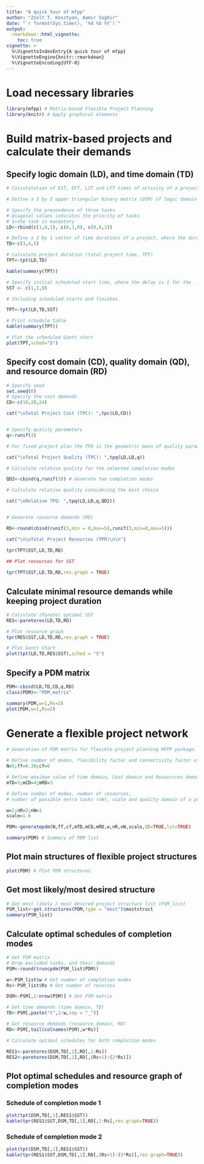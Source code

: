 ```yaml
---
title: "A quick tour of mfpp"
author: "Zsolt T. Kosztyan, Aamir Saghir"
date: "`r format(Sys.time(), '%d %b %Y')`"
output: 
  rmarkdown::html_vignette:
    toc: true
vignette: >
  %\VignetteIndexEntry{A quick tour of mfpp}
  %\VignetteEngine{knitr::rmarkdown}
  %\VignetteEncoding{UTF-8}
---
```


# Load necessary libraries

```r
library(mfpp) # Matrix-based Flexible Project Planning
library(knitr) # Apply graphical elements
```

# Build matrix-based projects and calculate their demands

## Specify logic domain (LD), and time domain (TD)

```r
# Calculatation of EST, EFT, LST and LFT times of activity of a project

# Define a 3 by 3 upper triangular binary matrix (DSM) of logic domain (LD) of a project.

# Specify the precendence of three tasks
# Diagonal values indicates the priority of tasks
# 1=the task is mandatory
LD<-rbind(c(1,0,1), c(0,1,0), c(0,0,1))

# Define a 3 by 1 vector of time durations of a project, where the durations are 3,4,5 respectively.
TD<-c(3,4,5) 

# Calculate project duration (total project time, TPT)
TPT<-tpt(LD,TD) 

kable(summary(TPT))

# Specify initial scheduled start time, where the delay is 1 for the .
SST <- c(1,1,0)

# Including scheduled starts and finishes.

TPT<-tpt(LD,TD,SST)

# Print schedule table
kable(summary(TPT))

# Plot the scheduled Gantt chart
plot(TPT,sched="S")
```

## Specify cost domain (CD), quality domain (QD), and resource domain (RD)

```r
# Specify seed
set.seed(6)
# Specify the cost demands
CD<-c(10,20,24)

cat("\nTotal Project Cost (TPC): ",tpc(LD,CD))


# Specify quality parameters
q<-runif(3)

# For fixed project plan the TPQ is the geometric mean of quality parameters

cat("\nTotal Project Quality (TPC): ",tpq(LD,LD,q)) 

# Calculate relative quality for the selected completion modes

QD2<-cbind(q,runif(3)) # Generate two completion modes

# Calculate relative quality considering the best choice

cat("\nRelative TPQ: ",tpq(LD,LD,q,QD2)) 


# Generate resource demands (RD)

RD<-round(cbind(runif(3,min = 0,max=5),runif(3,min=0,max=5)))

cat("\n\nTotal Project Resources (TPR)\n\n")

tpr(TPT$SST,LD,TD,RD)
 
## Plot resources for SST

tpr(TPT$SST,LD,TD,RD,res.graph = TRUE)

```

## Calculate minimal resource demands while keeping project duration

```r

# Calculate (Pareto) optimal SST
RES<-paretores(LD,TD,RD)

# Plot resource graph
tpr(RES$SST,LD,TD,RD,res.graph = TRUE)

# Plot Gantt Chart
plot(tpt(LD,TD,RES$SST),sched = "S")
```

## Specify a PDM matrix

```r
PDM<-cbind(LD,TD,CD,q,RD)
class(PDM)<-"PDM_matrix"

summary(PDM,w=1,Rs=2)
plot(PDM,w=1,Rs=2)
```

# Generate a flexible project network

```r
# Generation of PDM matrix for flexible project planning MFPP package.

# Define number of modes, flexibility factor and connectivity factor of a project scenerio.
N=5;ff=0.30;cf=0

# Define maximum value of time domain, Cost domain and Resourcces domain of a project scenerio.
mTD=3;mCD=4;mRD=3

# Define number of modes, number of resources,
# number of possible extra tasks (nW), scale and quality domain of a project scenerio.

w=2;nR=2;nW=1
scale=1.6  

PDM<-generatepdm(N,ff,cf,mTD,mCD,mRD,w,nR,nW,scale,QD=TRUE,lst=TRUE)

summary(PDM) # Summary of PDM list
```
## Plot main structures of flexible project structures
```r
plot(PDM) # Plot PDM structures
```

## Get most likely/most desired structure

```r
# Get most likely / most desired project structure list (PSM_list)
PSM_list<-get.structures(PDM,type = "most")$moststruct
summary(PSM_list)
```

## Calculate optimal schedules of completion modes

```r

# Get PSM matrix
# Drop excluded tasks, and their demands
PSM<-round(truncpdm(PSM_list$PDM))

w<-PSM_list$w # Get number of completion modes
Rs<-PSM_list$Rs # Get number of resurces

DSM<-PSM[,1:nrow(PSM)] # Get PSM matrix

# Get time demands (time domain, TD)
TD<-PSM[,paste("t",1:w,sep = "_")] 

# Get resource demands (resource domain, RD)
RD<-PSM[,tail(colnames(PSM),w*Rs)]

# Calculate optimal schedules for both completion modes

RES1<-paretores(DSM,TD[,1],RD[,1:Rs])
RES2<-paretores(DSM,TD[,2],RD[,(Rs+1):(2*Rs)])
```

## Plot optimal schedules and resource graph of completion modes

### Schedule of completion mode 1
```r
plot(tpt(DSM,TD[,1],RES1$SST))
kable(tpr(RES1$SST,DSM,TD[,1],RD[,1:Rs],res.graph=TRUE))
```

### Schedule of completion mode 2
```r
plot(tpt(DSM,TD[,2],RES1$SST))
kable(tpr(RES1$SST,DSM,TD[,2],RD[,(Rs+1):(2*Rs)],res.graph=TRUE))
```
